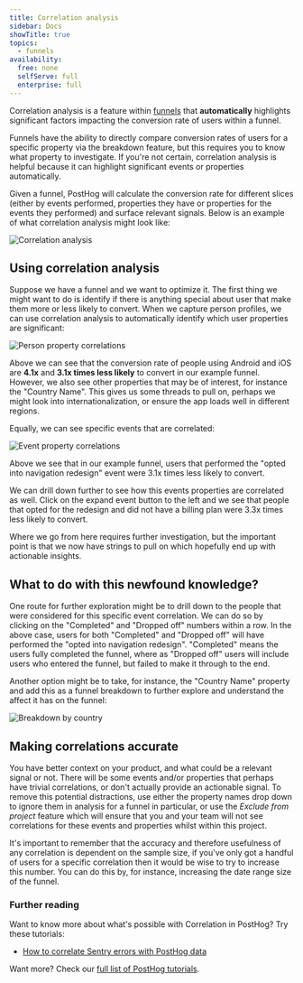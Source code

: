 ```yaml
---
title: Correlation analysis
sidebar: Docs
showTitle: true
topics:
  - funnels
availability:
  free: none
  selfServe: full
  enterprise: full
---
```


Correlation analysis is a feature within [funnels](/docs/product-analytics/funnels) that **automatically** highlights significant factors impacting the conversion rate of users within a funnel.

Funnels have the ability to directly compare conversion rates of users for a specific property via the breakdown feature, but this requires you to know what property to investigate. If you're not certain, correlation analysis is helpful because it can highlight significant events or properties automatically. 

Given a funnel, PostHog will calculate the conversion rate for different slices (either by events performed, properties they have or properties for the events they performed) and surface relevant signals. Below is an example of what correlation analysis might look like:

![Correlation analysis](https://res.cloudinary.com/dmukukwp6/image/upload/v1710055416/posthog.com/contents/images/docs/user-guides/funnels/funnel-correlation-analysis.png)

## Using correlation analysis

Suppose we have a funnel and we want to optimize it. The first thing we might want to do is identify if there is anything special about user that make them more or less likely to convert. When we capture person profiles, we can use correlation analysis to automatically identify which user properties are significant:

![Person property correlations](https://res.cloudinary.com/dmukukwp6/image/upload/v1710055416/posthog.com/contents/images/docs/user-guides/funnels/funnel-correlation-user-properties.png)

Above we can see that the conversion rate of people using Android and iOS are **4.1x** and **3.1x times less likely** to convert in our example funnel. However, we also see other properties that may be of interest, for instance the "Country
Name". This gives us some threads to pull on, perhaps we might look into internationalization, or ensure the app loads well in different regions.

Equally, we can see specific events that are correlated:

![Event property correlations](https://res.cloudinary.com/dmukukwp6/image/upload/v1710055416/posthog.com/contents/images/docs/user-guides/funnels/funnel-correlation-event-properties.png)

Above we see that in our example funnel, users that performed the "opted into navigation redesign" event were 3.1x times less likely to convert.

We can drill down further to see how this events properties are correlated as well. Click on the expand event button to the left and we see that people that opted for the redesign and did not have a billing plan were 3.3x times less likely to convert.

Where we go from here requires further investigation, but the important point is that we now have strings to pull on which hopefully end up with actionable insights.

## What to do with this newfound knowledge?

One route for further exploration might be to drill down to the people that were considered for this specific event correlation. We can do so by clicking on the "Completed" and "Dropped off" numbers within a row. In the above case, users for both "Completed" and "Dropped off" will have performed the "opted into navigation redesign". "Completed" means the users fully completed the funnel, where as "Dropped off" users will include users who entered the funnel, but failed to make it through to the end.

Another option might be to take, for instance, the "Country Name" property and add this as a funnel breakdown to further explore and understand the affect it has on the funnel:

![Breakdown by country](https://res.cloudinary.com/dmukukwp6/image/upload/v1710055416/posthog.com/contents/images/docs/user-guides/funnels/funnel-correlation-analysis-country.png)

## Making correlations accurate

You have better context on your product, and what could be a relevant signal or not. There will be some events and/or properties that perhaps have trivial correlations, or don't actually provide an actionable signal. To remove this
potential distractions, use either the property names drop down to ignore them in analysis for a funnel in particular, or use the _Exclude from project_ feature which will ensure that you and your team will not see correlations for these events and properties whilst within this project.

It's important to remember that the accuracy and therefore usefulness of any correlation is dependent on the sample size, if you've only got a handful of users for a specific correlation then it would be wise to try to increase this number. You can do this by, for instance, increasing the date range size of the funnel.

### Further reading

Want to know more about what's possible with Correlation in PostHog? Try these tutorials:

-   [How to correlate Sentry errors with PostHog data](/tutorials/sentry-plugin-tutorial)

Want more? Check our [full list of PostHog tutorials](https://posthog.com/tutorials).
